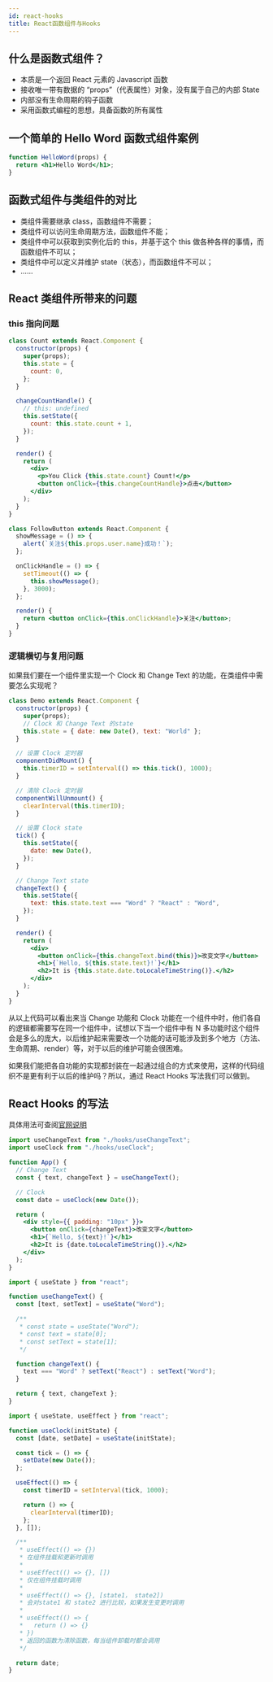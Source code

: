 ```yaml
---
id: react-hooks
title: React函数组件与Hooks
---
```


## 什么是函数式组件？

- 本质是一个返回 React 元素的 Javascript 函数
- 接收唯一带有数据的 “props”（代表属性）对象，没有属于自己的内部 State
- 内部没有生命周期的钩子函数
- 采用函数式编程的思想，具备函数的所有属性

## 一个简单的 Hello Word 函数式组件案例

```jsx live
function HelloWord(props) {
  return <h1>Hello Word</h1>;
}
```

## 函数式组件与类组件的对比

- 类组件需要继承 class，函数组件不需要；
- 类组件可以访问生命周期方法，函数组件不能；
- 类组件中可以获取到实例化后的 this，并基于这个 this 做各种各样的事情，而函数组件不可以；
- 类组件中可以定义并维护 state（状态），而函数组件不可以；
- ......

## React 类组件所带来的问题

### this 指向问题

```jsx {9-14,20}
class Count extends React.Component {
  constructor(props) {
    super(props);
    this.state = {
      count: 0,
    };
  }

  changeCountHandle() {
    // this: undefined
    this.setState({
      count: this.state.count + 1,
    });
  }

  render() {
    return (
      <div>
        <p>You Click {this.state.count} Count!</p>
        <button onClick={this.changeCountHandle}>点击</button>
      </div>
    );
  }
}
```

```jsx {3}
class FollowButton extends React.Component {
  showMessage = () => {
    alert(`关注${this.props.user.name}成功！`);
  };

  onClickHandle = () => {
    setTimeout(() => {
      this.showMessage();
    }, 3000);
  };

  render() {
    return <button onClick={this.onClickHandle}>关注</button>;
  }
}
```

### 逻辑横切与复用问题

如果我们要在一个组件里实现一个 Clock 和 Change Text 的功能，在类组件中需要怎么实现呢？

```jsx live
class Demo extends React.Component {
  constructor(props) {
    super(props);
    // Clock 和 Change Text 的state
    this.state = { date: new Date(), text: "World" };
  }

  // 设置 Clock 定时器
  componentDidMount() {
    this.timerID = setInterval(() => this.tick(), 1000);
  }

  // 清除 Clock 定时器
  componentWillUnmount() {
    clearInterval(this.timerID);
  }

  // 设置 Clock state
  tick() {
    this.setState({
      date: new Date(),
    });
  }

  // Change Text state
  changeText() {
    this.setState({
      text: this.state.text === "Word" ? "React" : "Word",
    });
  }

  render() {
    return (
      <div>
        <button onClick={this.changeText.bind(this)}>改变文字</button>
        <h1>{`Hello, ${this.state.text}!`}</h1>
        <h2>It is {this.state.date.toLocaleTimeString()}.</h2>
      </div>
    );
  }
}
```

从以上代码可以看出来当 Change 功能和 Clock 功能在一个组件中时，他们各自的逻辑都需要写在同一个组件中，试想以下当一个组件中有 N 多功能时这个组件会是多么的庞大，以后维护起来需要改一个功能的话可能涉及到多个地方（方法、生命周期、render）等，对于以后的维护可能会很困难。

如果我们能把各自功能的实现都封装在一起通过组合的方式来使用，这样的代码组织不是更有利于以后的维护吗？所以，通过 React Hooks 写法我们可以做到。

## React Hooks 的写法

具体用法可查阅[官网说明](https://react.docschina.org/docs/hooks-intro.html)

```jsx {6,9} title="/src/app.js"
import useChangeText from "./hooks/useChangeText";
import useClock from "./hooks/useClock";

function App() {
  // Change Text
  const { text, changeText } = useChangeText();

  // Clock
  const date = useClock(new Date());

  return (
    <div style={{ padding: "10px" }}>
      <button onClick={changeText}>改变文字</button>
      <h1>{`Hello, ${text}!`}</h1>
      <h2>It is {date.toLocaleTimeString()}.</h2>
    </div>
  );
}
```

```jsx {4,16} title="/src/hooks/useChangeText.js"
import { useState } from "react";

function useChangeText() {
  const [text, setText] = useState("Word");

  /**
   * const state = useState("Word");
   * const text = state[0];
   * const setText = state[1];
   */

  function changeText() {
    text === "Word" ? setText("React") : setText("Word");
  }

  return { text, changeText };
}
```

```jsx {4,10-16} title="/src/hooks/useClock.js"
import { useState, useEffect } from "react";

function useClock(initState) {
  const [date, setDate] = useState(initState);

  const tick = () => {
    setDate(new Date());
  };

  useEffect(() => {
    const timerID = setInterval(tick, 1000);

    return () => {
      clearInterval(timerID);
    };
  }, []);

  /**
   * useEffect(() => {})
   * 在组件挂载和更新时调用
   *
   * useEffect(() => {}, [])
   * 仅在组件挂载时调用
   *
   * useEffect(() => {}, [state1， state2])
   * 会对state1 和 state2 进行比较，如果发生变更时调用
   *
   * useEffect(() => {
   *   return () => {}
   * })
   * 返回的函数为清除函数，每当组件卸载时都会调用
   */

  return date;
}
```
